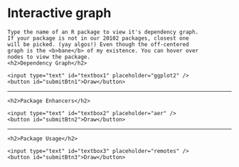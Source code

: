 # Interactive graph
<script src="https://cdn.jsdelivr.net/npm/d3@7"></script>
<script src="scripts/myscript.js"></script>
<link rel="stylesheet" href="scripts/style.css" />

<div class="centerer">
    Type the name of an R package to view it's dependency graph.
    If your package is not in our 20102 packages, closest one
    will be picked. (yay algos!) Even though the off-centered
    graph is the <b>bane</b> of my existence. You can hover over
    nodes to view the package.
    <h2>Dependency Graph</h2>
</div>
<div class="input-group">
    <input type="text" id="textbox1" placeholder="ggplot2" />
    <button id="submitBtn1">Draw</button>
</div>
<div id="plot1"></div>
<hr />

<div class="centerer">
    <h2>Package Enhancers</h2>
</div>
<div class="input-group">
    <input type="text" id="textbox2" placeholder="aer" />
    <button id="submitBtn2">Draw</button>
</div>
<div id="plot2"></div>
<hr />

<div class="centerer">
    <h2>Package Usage</h2>
</div>
<div class="input-group">
    <input type="text" id="textbox3" placeholder="remotes" />
    <button id="submitBtn3">Draw</button>
</div>
<div id="plot3"></div>